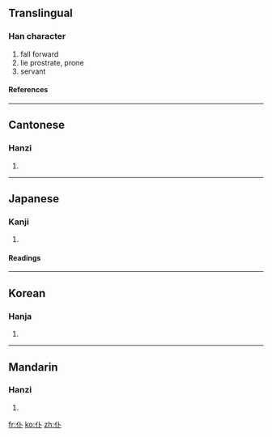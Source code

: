 {{see|僕}}

==Translingual==
===Han character===
{{Han char|rn=9|rad=人|as=02|sn=4|four=2320<sub>0</sub>|canj=人卜 (OY)}}
# fall forward
# lie prostrate, prone
# servant
====References====
{{Han ref|kx=0091.140|dkj=00354|dj=0193.060|hdz=10108.030|uh=4EC6|ud=20166|bh=A4B2|bd=42162}}
----
==Cantonese==
===Hanzi===
{{yue-hanzi|jyut=|y=fu6, puk1}}
# {{defn|Cantonese}}
----
==Japanese==
===Kanji===
{{ja-kanji|grade=|rs=人02}}
# {{defn|Japanese}}
====Readings====
{{ja-readings|on=[[ふ]] (fu), [[ほく]] (hoku)|kun=[[たおれる]] (taoreru)}}
----
==Korean==
===Hanja===
{{ko-hanja|hangeul=부|rv=bu|mr=pu}}
# {{defn|Korean}}
----
==Mandarin==
===Hanzi===
{{cmn-hanzi|tra=僕|pin=[[fù]] ([[fu4]]), [[pū]] ([[pu1]]), [[pú]] ([[pu2]])|wg=fu<sup>4</sup>, p'u<sup>1</sup>, p'u<sup>2</sup>}}
# {{defn|Mandarin}}

[[fr:仆]]
[[ko:仆]]
[[zh:仆]]